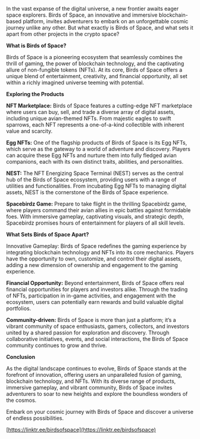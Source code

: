 In the vast expanse of the digital universe, a new frontier awaits eager space explorers. Birds of Space, an innovative and immersive blockchain-based platform, invites adventurers to embark on an unforgettable cosmic journey unlike any other. But what exactly is Birds of Space, and what sets it apart from other projects in the crypto space?

**What is Birds of Space?**

Birds of Space is a pioneering ecosystem that seamlessly combines the thrill of gaming, the power of blockchain technology, and the captivating allure of non-fungible tokens (NFTs). At its core, Birds of Space offers a unique blend of entertainment, creativity, and financial opportunity, all set within a richly imagined universe teeming with potential.

**Exploring the Products**

**NFT Marketplace:** Birds of Space features a cutting-edge NFT marketplace where users can buy, sell, and trade a diverse array of digital assets, including unique avian-themed NFTs. From majestic eagles to swift sparrows, each NFT represents a one-of-a-kind collectible with inherent value and scarcity.

**Egg NFTs:** One of the flagship products of Birds of Space is its Egg NFTs, which serve as the gateway to a world of adventure and discovery. Players can acquire these Egg NFTs and nurture them into fully fledged avian companions, each with its own distinct traits, abilities, and personalities.

**NEST:** The NFT Energizing Space Terminal (NEST) serves as the central hub of the Birds of Space ecosystem, providing users with a range of utilities and functionalities. From incubating Egg NFTs to managing digital assets, NEST is the cornerstone of the Birds of Space experience.

**Spacebirdz Game:** Prepare to take flight in the thrilling Spacebirdz game, where players command their avian allies in epic battles against formidable foes. With immersive gameplay, captivating visuals, and strategic depth, Spacebirdz promises hours of entertainment for players of all skill levels.

**What Sets Birds of Space Apart?**

Innovative Gameplay: Birds of Space redefines the gaming experience by integrating blockchain technology and NFTs into its core mechanics. Players have the opportunity to own, customize, and control their digital assets, adding a new dimension of ownership and engagement to the gaming experience.

**Financial Opportunity:** Beyond entertainment, Birds of Space offers real financial opportunities for players and investors alike. Through the trading of NFTs, participation in in-game activities, and engagement with the ecosystem, users can potentially earn rewards and build valuable digital portfolios.

**Community-driven:** Birds of Space is more than just a platform; it’s a vibrant community of space enthusiasts, gamers, collectors, and investors united by a shared passion for exploration and discovery. Through collaborative initiatives, events, and social interactions, the Birds of Space community continues to grow and thrive.

**Conclusion**

As the digital landscape continues to evolve, Birds of Space stands at the forefront of innovation, offering users an unparalleled fusion of gaming, blockchain technology, and NFTs. With its diverse range of products, immersive gameplay, and vibrant community, Birds of Space invites adventurers to soar to new heights and explore the boundless wonders of the cosmos.

Embark on your cosmic journey with Birds of Space and discover a universe of endless possibilities.

[https://linktr.ee/birdsofspace](https://linktr.ee/birdsofspace)
